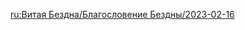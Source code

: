 {{Blessing of the Abyssal Moon
|name       = Verdant
|phase      = Waning
|image      = Spiral Abyss Blessing 59.png
|details    = <li>After a character deals Dendro DMG to opponents through Normal Attack, Charged Attack, Plunging Attack, Elemental Skill, or Elemental Burst, the character will gain one stack of Verdant Vigor: {{Color|bp|DMG dealt by the character will be increased by 8%}} for 6s. This effect can be triggered once every 0.1s. Max 6 stacks. Each stack's duration is counted independently.</li>
|time_start = 2023-02-16 04:00:00
|time_end   = 2023-03-01 03:59:59
}}

[[ru:Витая Бездна/Благословение Бездны/2023-02-16]]